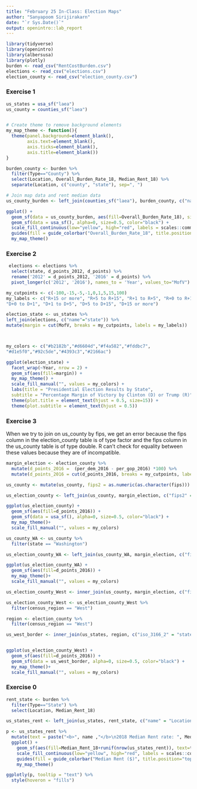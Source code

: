 ```yaml
---
title: "February 25 In-Class: Election Maps"
author: "Sanyapoom Sirijirakarn"
date: "`r Sys.Date()`"
output: openintro::lab_report
---
```


```r
library(tidyverse)
library(openintro)
library(albersusa)
library(plotly)
burden <- read_csv("RentCostBurden.csv")
elections <- read_csv("elections.csv")
election_county <- read_csv("election_county.csv")
```

### Exercise 1


```r
us_states = usa_sf("laea")
us_county = counties_sf("laea")


# Create theme to remove background elements
my_map_theme <- function(){
  theme(panel.background=element_blank(),
        axis.text=element_blank(),
        axis.ticks=element_blank(),
        axis.title=element_blank())
}

burden_county <- burden %>%
  filter(Type=="County") %>%
  select(Location, Overall_Burden_Rate_18, Median_Rent_18) %>%
  separate(Location, c("county", "state"), sep=", ") 

# Join map data and rent median data
us_county_burden <- left_join(counties_sf("laea"), burden_county, c("name"="county"))

ggplot() + 
  geom_sf(data = us_county_burden, aes(fill=Overall_Burden_Rate_18), size = 0.5) +
  geom_sf(data = usa_sf(), alpha=0, size=0.5, color="black") +
  scale_fill_continuous(low="yellow", high="red", labels = scales::comma) +
  guides(fill = guide_colorbar("Overall_Burden_Rate_18", title.position="top")) +
  my_map_theme()


```

### Exercise 2

``` r
 elections <- elections %>%
  select(state, d_points_2012, d_points) %>%
  rename('2012' = d_points_2012, '2016' = d_points) %>%
  pivot_longer(c('2012', '2016'), names_to = 'Year', values_to="MofV")

my_cutpoints <- c(-100,-15,-5,-1,0,1,5,15,100)
my_labels <- c("R+15 or more", "R+5 to R+15", "R+1 to R+5", "R+0 to R+1",
"D+0 to D+1", "D+1 to D+5", "D+5 to D+15", "D+15 or more")

election_state <- us_states %>%
left_join(elections, c("name"="state")) %>%
mutate(margin = cut(MofV, breaks = my_cutpoints, labels = my_labels))



my_colors <- c("#b2182b","#d6604d","#f4a582","#fddbc7",
"#d1e5f0","#92c5de","#4393c3","#2166ac")

```

``` r
ggplot(election_state) +
  facet_wrap(~Year, nrow = 2) +
  geom_sf(aes(fill=margin)) +
  my_map_theme() +
  scale_fill_manual("", values = my_colors) +
  labs(title = "Presidential Election Results by State",
  subtitle = "Percentage Margin of Victory by Clinton (D) or Trump (R)") +
  theme(plot.title = element_text(hjust = 0.5, size=15)) +
  theme(plot.subtitle = element_text(hjust = 0.5))
```

### Exercise 3

When we try to join on us_county by fips, we get an error because the fips column in the election_county table is of type factor and the fips column in the us_county table is of type double. R can’t check for equality between these values because they are of incompatible.

``` r
margin_election <- election_county %>%
  mutate(d_points_2016 =  (per_dem_2016 - per_gop_2016) *100) %>%
  mutate(d_points_2016 = cut(d_points_2016, breaks = my_cutpoints, labels = my_labels))

us_county <- mutate(us_county, fips2 = as.numeric(as.character(fips)))

us_election_county <- left_join(us_county, margin_election, c("fips2" = "fips"))
```

``` r
ggplot(us_election_county) +
  geom_sf(aes(fill=d_points_2016)) +
  geom_sf(data = usa_sf(), alpha=0, size=0.5, color="black") +
  my_map_theme()+
  scale_fill_manual("", values = my_colors)
```

``` r
us_county_WA <- us_county %>%
  filter(state == "Washington")

us_election_county_WA <- left_join(us_county_WA, margin_election, c("fips2" = "fips"))

ggplot(us_election_county_WA) +
  geom_sf(aes(fill=d_points_2016)) +
  my_map_theme()+
  scale_fill_manual("", values = my_colors)
```
``` r
us_election_county_West <- inner_join(us_county, margin_election, c("fips2" = "fips"))

us_election_county_West <- us_election_county_West %>%
  filter(census_region == "West")

region <- election_county %>%
  filter(census_region == "West")

us_west_border <- inner_join(us_states, region, c("iso_3166_2" = "state"))


ggplot(us_election_county_West) +
  geom_sf(aes(fill=d_points_2016)) +
  geom_sf(data = us_west_border, alpha=0, size=0.5, color="black") +
  my_map_theme()+
  scale_fill_manual("", values = my_colors)
```

### Exercise 0


``` r
rent_state <- burden %>%
  filter(Type=="State") %>%
  select(Location, Median_Rent_18)

us_states_rent <- left_join(us_states, rent_state, c("name" = "Location"))

p <- us_states_rent %>%
  mutate(text = paste("<b>", name ,"</b>\n2018 Median Rent rate: ", Median_Rent_18, sep="")) %>%
  ggplot() +
    geom_sf(aes(fill=Median_Rent_18+runif(nrow(us_states_rent)), text=text)) +
    scale_fill_continuous(low="yellow", high="red", labels = scales::comma) +
    guides(fill = guide_colorbar("Median Rent ($)", title.position="top")) +
    my_map_theme() 

ggplotly(p, tooltip = "text") %>%
  style(hoveron = "fills") 
```

